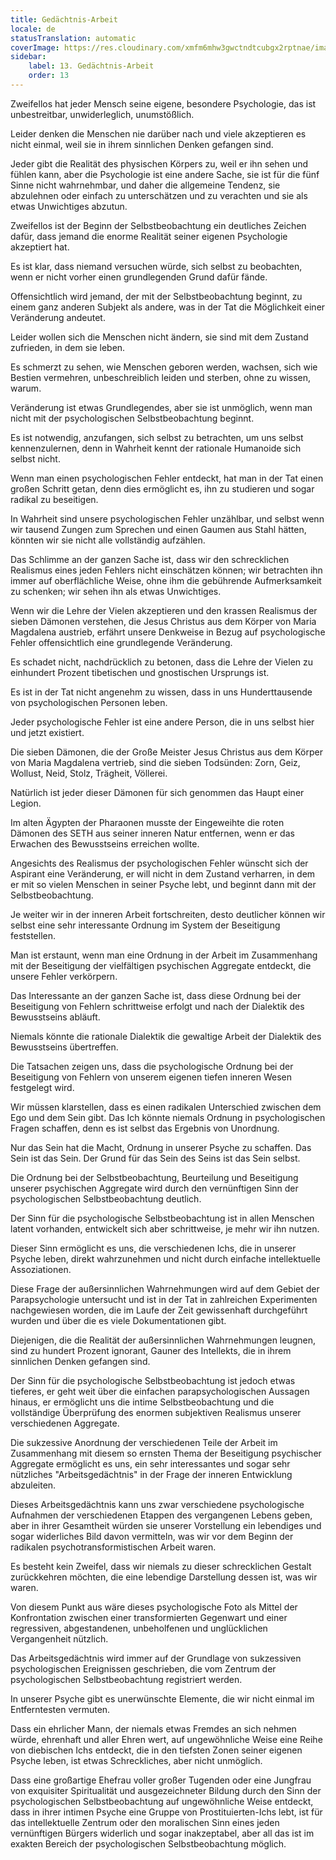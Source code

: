 ```yaml
---
title: Gedächtnis-Arbeit
locale: de
statusTranslation: automatic
coverImage: https://res.cloudinary.com/xmfm6mhw3gwctndtcubgx2rptnae/image/upload/v1741354419/small_cover_la_gran_rebelion_28716e29d2.webp
sidebar:
    label: 13. Gedächtnis-Arbeit
    order: 13
---
```

Zweifellos hat jeder Mensch seine eigene, besondere Psychologie, das ist unbestreitbar, unwiderleglich, unumstößlich.

Leider denken die Menschen nie darüber nach und viele akzeptieren es nicht einmal, weil sie in ihrem sinnlichen Denken gefangen sind.

Jeder gibt die Realität des physischen Körpers zu, weil er ihn sehen und fühlen kann, aber die Psychologie ist eine andere Sache, sie ist für die fünf Sinne nicht wahrnehmbar, und daher die allgemeine Tendenz, sie abzulehnen oder einfach zu unterschätzen und zu verachten und sie als etwas Unwichtiges abzutun.

Zweifellos ist der Beginn der Selbstbeobachtung ein deutliches Zeichen dafür, dass jemand die enorme Realität seiner eigenen Psychologie akzeptiert hat.

Es ist klar, dass niemand versuchen würde, sich selbst zu beobachten, wenn er nicht vorher einen grundlegenden Grund dafür fände.

Offensichtlich wird jemand, der mit der Selbstbeobachtung beginnt, zu einem ganz anderen Subjekt als andere, was in der Tat die Möglichkeit einer Veränderung andeutet.

Leider wollen sich die Menschen nicht ändern, sie sind mit dem Zustand zufrieden, in dem sie leben.

Es schmerzt zu sehen, wie Menschen geboren werden, wachsen, sich wie Bestien vermehren, unbeschreiblich leiden und sterben, ohne zu wissen, warum.

Veränderung ist etwas Grundlegendes, aber sie ist unmöglich, wenn man nicht mit der psychologischen Selbstbeobachtung beginnt.

Es ist notwendig, anzufangen, sich selbst zu betrachten, um uns selbst kennenzulernen, denn in Wahrheit kennt der rationale Humanoide sich selbst nicht.

Wenn man einen psychologischen Fehler entdeckt, hat man in der Tat einen großen Schritt getan, denn dies ermöglicht es, ihn zu studieren und sogar radikal zu beseitigen.

In Wahrheit sind unsere psychologischen Fehler unzählbar, und selbst wenn wir tausend Zungen zum Sprechen und einen Gaumen aus Stahl hätten, könnten wir sie nicht alle vollständig aufzählen.

Das Schlimme an der ganzen Sache ist, dass wir den schrecklichen Realismus eines jeden Fehlers nicht einschätzen können; wir betrachten ihn immer auf oberflächliche Weise, ohne ihm die gebührende Aufmerksamkeit zu schenken; wir sehen ihn als etwas Unwichtiges.

Wenn wir die Lehre der Vielen akzeptieren und den krassen Realismus der sieben Dämonen verstehen, die Jesus Christus aus dem Körper von Maria Magdalena austrieb, erfährt unsere Denkweise in Bezug auf psychologische Fehler offensichtlich eine grundlegende Veränderung.

Es schadet nicht, nachdrücklich zu betonen, dass die Lehre der Vielen zu einhundert Prozent tibetischen und gnostischen Ursprungs ist.

Es ist in der Tat nicht angenehm zu wissen, dass in uns Hunderttausende von psychologischen Personen leben.

Jeder psychologische Fehler ist eine andere Person, die in uns selbst hier und jetzt existiert.

Die sieben Dämonen, die der Große Meister Jesus Christus aus dem Körper von Maria Magdalena vertrieb, sind die sieben Todsünden: Zorn, Geiz, Wollust, Neid, Stolz, Trägheit, Völlerei.

Natürlich ist jeder dieser Dämonen für sich genommen das Haupt einer Legion.

Im alten Ägypten der Pharaonen musste der Eingeweihte die roten Dämonen des SETH aus seiner inneren Natur entfernen, wenn er das Erwachen des Bewusstseins erreichen wollte.

Angesichts des Realismus der psychologischen Fehler wünscht sich der Aspirant eine Veränderung, er will nicht in dem Zustand verharren, in dem er mit so vielen Menschen in seiner Psyche lebt, und beginnt dann mit der Selbstbeobachtung.

Je weiter wir in der inneren Arbeit fortschreiten, desto deutlicher können wir selbst eine sehr interessante Ordnung im System der Beseitigung feststellen.

Man ist erstaunt, wenn man eine Ordnung in der Arbeit im Zusammenhang mit der Beseitigung der vielfältigen psychischen Aggregate entdeckt, die unsere Fehler verkörpern.

Das Interessante an der ganzen Sache ist, dass diese Ordnung bei der Beseitigung von Fehlern schrittweise erfolgt und nach der Dialektik des Bewusstseins abläuft.

Niemals könnte die rationale Dialektik die gewaltige Arbeit der Dialektik des Bewusstseins übertreffen.

Die Tatsachen zeigen uns, dass die psychologische Ordnung bei der Beseitigung von Fehlern von unserem eigenen tiefen inneren Wesen festgelegt wird.

Wir müssen klarstellen, dass es einen radikalen Unterschied zwischen dem Ego und dem Sein gibt. Das Ich könnte niemals Ordnung in psychologischen Fragen schaffen, denn es ist selbst das Ergebnis von Unordnung.

Nur das Sein hat die Macht, Ordnung in unserer Psyche zu schaffen. Das Sein ist das Sein. Der Grund für das Sein des Seins ist das Sein selbst.

Die Ordnung bei der Selbstbeobachtung, Beurteilung und Beseitigung unserer psychischen Aggregate wird durch den vernünftigen Sinn der psychologischen Selbstbeobachtung deutlich.

Der Sinn für die psychologische Selbstbeobachtung ist in allen Menschen latent vorhanden, entwickelt sich aber schrittweise, je mehr wir ihn nutzen.

Dieser Sinn ermöglicht es uns, die verschiedenen Ichs, die in unserer Psyche leben, direkt wahrzunehmen und nicht durch einfache intellektuelle Assoziationen.

Diese Frage der außersinnlichen Wahrnehmungen wird auf dem Gebiet der Parapsychologie untersucht und ist in der Tat in zahlreichen Experimenten nachgewiesen worden, die im Laufe der Zeit gewissenhaft durchgeführt wurden und über die es viele Dokumentationen gibt.

Diejenigen, die die Realität der außersinnlichen Wahrnehmungen leugnen, sind zu hundert Prozent ignorant, Gauner des Intellekts, die in ihrem sinnlichen Denken gefangen sind.

Der Sinn für die psychologische Selbstbeobachtung ist jedoch etwas tieferes, er geht weit über die einfachen parapsychologischen Aussagen hinaus, er ermöglicht uns die intime Selbstbeobachtung und die vollständige Überprüfung des enormen subjektiven Realismus unserer verschiedenen Aggregate.

Die sukzessive Anordnung der verschiedenen Teile der Arbeit im Zusammenhang mit diesem so ernsten Thema der Beseitigung psychischer Aggregate ermöglicht es uns, ein sehr interessantes und sogar sehr nützliches "Arbeitsgedächtnis" in der Frage der inneren Entwicklung abzuleiten.

Dieses Arbeitsgedächtnis kann uns zwar verschiedene psychologische Aufnahmen der verschiedenen Etappen des vergangenen Lebens geben, aber in ihrer Gesamtheit würden sie unserer Vorstellung ein lebendiges und sogar widerliches Bild davon vermitteln, was wir vor dem Beginn der radikalen psychotransformistischen Arbeit waren.

Es besteht kein Zweifel, dass wir niemals zu dieser schrecklichen Gestalt zurückkehren möchten, die eine lebendige Darstellung dessen ist, was wir waren.

Von diesem Punkt aus wäre dieses psychologische Foto als Mittel der Konfrontation zwischen einer transformierten Gegenwart und einer regressiven, abgestandenen, unbeholfenen und unglücklichen Vergangenheit nützlich.

Das Arbeitsgedächtnis wird immer auf der Grundlage von sukzessiven psychologischen Ereignissen geschrieben, die vom Zentrum der psychologischen Selbstbeobachtung registriert werden.

In unserer Psyche gibt es unerwünschte Elemente, die wir nicht einmal im Entferntesten vermuten.

Dass ein ehrlicher Mann, der niemals etwas Fremdes an sich nehmen würde, ehrenhaft und aller Ehren wert, auf ungewöhnliche Weise eine Reihe von diebischen Ichs entdeckt, die in den tiefsten Zonen seiner eigenen Psyche leben, ist etwas Schreckliches, aber nicht unmöglich.

Dass eine großartige Ehefrau voller großer Tugenden oder eine Jungfrau von exquisiter Spiritualität und ausgezeichneter Bildung durch den Sinn der psychologischen Selbstbeobachtung auf ungewöhnliche Weise entdeckt, dass in ihrer intimen Psyche eine Gruppe von Prostituierten-Ichs lebt, ist für das intellektuelle Zentrum oder den moralischen Sinn eines jeden vernünftigen Bürgers widerlich und sogar inakzeptabel, aber all das ist im exakten Bereich der psychologischen Selbstbeobachtung möglich.

